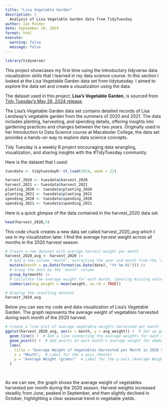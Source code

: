 ```yaml
---
title: "Lisa Vegetable Garden"
description: |
  Analysis of Lisa Vegetable Garden data from TidyTuesday
author: Ian Palmer
date: September 18, 2024
format: html
execute: 
  warning: false
  message: false
---
```


```r
library(tidyverse)
```


This project showcases my first time using the introductory tidyverse data visualization skills that I learned in my data science course. In this section I looked at the Lisa Vegetable Garden data set from tidytuesday. I aimed to explore the data set and create a visualization using the data.


The dataset used in this project, **Lisa's Vegetable Garden**, is sourced from [Tidy Tuesday's May 28, 2024 release](https://github.com/rfordatascience/tidytuesday/blob/main/data/2024/2024-05-28/readme.md).


The Lisa's Vegetable Garden data set contains detailed records of Lisa Lendway's vegetable garden from the summers of 2020 and 2021. The data includes planting, harvesting, and spending details, offering insights into gardening practices and changes between the two years. Originally used in her Introduction to Data Science course at Macalester College, the data set provides a hands-on way to explore data science concepts.

Tidy Tuesday is a weekly R project encouraging data wrangling, visualization, and sharing insights with the #TidyTuesday community.


Here is the dataset that I used:
```r

tuesdata <- tidytuesdayR::tt_load(2024, week = 22)

harvest_2020 <- tuesdata$harvest_2020
harvest_2021 <- tuesdata$harvest_2021
planting_2020 <- tuesdata$planting_2020
planting_2021 <- tuesdata$planting_2021
spending_2020 <- tuesdata$spending_2020
spending_2021 <- tuesdata$spending_2021
```


Here is a quick glimpse of the data contained in the harvest_2020 data set.
```r
head(harvest_2020,5)

```



This code chuck creates a new data set called harvest_2020_avg which I use in my visualization later. I find the average harvest weight across all months in the 2020 harvest season.
```r
# Create a new dataset with average harvest weight per month
harvest_2020_avg <- harvest_2020 |>
  # Add a new column 'month', extracting the year and month from the 'date' column
  mutate(month = as.Date(format(as.Date(date), "%Y-%m-01"))) |> 
  # Group the data by the 'month' column
  group_by(month) |>
  # Calculate the average weight for each month, ignoring missing values (NA)
  summarize(avg_weight = mean(weight, na.rm = TRUE))

# Display the resulting dataset
harvest_2020_avg

```

Below you can see my code and data visualization of Lisa's Vegetable Garden. The graph represents the average weight of vegetables harvested during each month of the 2020 harvest.


```r


# Create a line plot of average vegetable weights harvested per month
ggplot(harvest_2020_avg, aes(x = month, y = avg_weight)) +  # Set up ggplot with dataset and aesthetic mappings
  geom_line() +  # Add a line connecting the average weights for each month
  geom_point() +  # Add points at each month's average weight for emphasis
  labs(
    title = "Average Weight of Vegetables Harvested per Month in 2020 Season",  # Set the plot title
    x = "Month",  # Label for the x-axis (Month)
    y = "Average Weight (grams)"  # Label for the y-axis (Average Weight in grams)
  )

  
```

As we can see, the graph shows the average weight of vegetables harvested per month during the 2020 season. Harvest weights increased steadily from June, peaked in September, and then slightly declined in October, highlighting a clear seasonal trend in vegetable yields.
